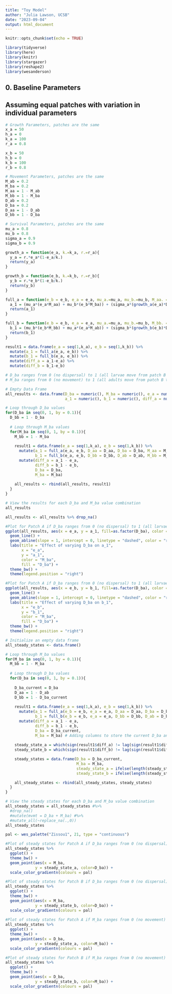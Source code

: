 ```yaml
---
title: "Toy Model"
author: "Julia Lawson, UCSB"
date: "2023-09-04"
output: html_document
---
```


```r
knitr::opts_chunk$set(echo = TRUE)

library(tidyverse)
library(here)
library(knitr)
library(stargazer)
library(reshape2)
library(wesanderson)
```

## 0. Baseline Parameters

## Assuming equal patches with variation in individual parameters

```r

# Growth Parameters, patches are the same
x_a = 50
h_a = 0
k_a = 100
r_a = 0.8

x_b = 50
h_b = 0
k_b = 100
r_b = 0.8

# Movement Parameters, patches are the same
M_ab = 0.2
M_ba = 0.2
M_aa = 1 - M_ab
M_bb = 1 - M_ba
D_ab = 0.2
D_ba = 0.2
D_aa = 1 - D_ab
D_bb = 1 - D_ba

# Survival Parameters, patches are the same
mu_a = 0.8
mu_b = 0.8
sigma_a = 0.9
sigma_b = 0.9

```

```r

growth_a = function(e_a, k.=k_a, r.=r_a){
  y_a = r.*e_a*(1-e_a/k.)
  return(y_a)
}

growth_b = function(e_b, k.=k_b, r.=r_b){
  y_b = r.*e_b*(1-e_b/k.)
  return(y_b)
}

full_a = function(e_b = e_b, e_a = e_a, mu_a.=mu_a, mu_b.=mu_b, M_aa. = M_aa, M_ba. = M_ba, sigma_a.=sigma_a, D_aa. = D_aa, D_ba. = D_ba){
  a_1 = (mu_a*(e_a*M_aa) + mu_b*(e_b*M_ba)) + (sigma_a*(growth_a(e_a)*D_aa + growth_a(e_b)*D_ba))
  return(a_1)
}

full_b = function(e_b = e_b, e_a = e_a, mu_a.=mu_a, mu_b.=mu_b, M_bb. = M_bb, M_ab. = M_ab, sigma_b.=sigma_b, D_bb. = D_bb, D_ab. = D_ab){
  b_1 = (mu_b*(e_b*M_bb) + mu_a*(e_a*M_ab)) + (sigma_b*(growth_b(e_b)*D_bb + growth_b(e_a)*D_ab))
  return(b_1)
}

result1 = data.frame(e_a = seq(1,k_a), e_b = seq(1,k_b)) %>% 
  mutate(a_1 = full_a(e_a, e_b)) %>% 
  mutate(b_1 = full_b(e_a, e_b)) %>%
  mutate(diff_a = a_1-e_a) %>% 
  mutate(diff_b = b_1-e_b)

```

```r

# D_ba ranges from 0 (no dispersal) to 1 (all larvae move from patch B to patch A)
# M_ba ranges from 0 (no movement) to 1 (all adults move from patch B to patch A)

# Empty Data Frame
all_results <- data.frame(D_ba = numeric(), M_ba = numeric(), e_a = numeric(), e_b = numeric(), 
                          a_1 = numeric(), b_1 = numeric(), diff_a = numeric(), diff_b = numeric())

# Loop through D_ba values
for(D_ba in seq(0, 1, by = 0.1)){
  D_bb = 1 - D_ba
  
  # Loop through M_ba values
  for(M_ba in seq(0, 1, by = 0.1)){
    M_bb = 1 - M_ba
  
    result1 = data.frame(e_a = seq(1,k_a), e_b = seq(1,k_b)) %>%
      mutate(a_1 = full_a(e_a, e_b, D_aa = D_aa, D_ba = D_ba, M_aa = M_aa, M_ba = M_ba),
             b_1 = full_b(e_a, e_b, D_bb = D_bb, D_ab = D_ab, M_bb = M_bb, M_ab = M_ab)) %>%
      mutate(diff_a = a_1 - e_a,
             diff_b = b_1 - e_b,
             D_ba = D_ba,
             M_ba = M_ba) 
  
    all_results <- rbind(all_results, result1)
  }
}

# View the results for each D_ba and M_ba value combination
all_results


```

```r

all_results <- all_results %>% drop_na()

#Plot for Patch A if D_ba ranges from 0 (no dispersal) to 1 (all larvae move from patch B to patch A)
ggplot(all_results, aes(x = e_a, y = a_1, fill=as.factor(D_ba), color = as.factor(M_ba))) +
  geom_line() +
  geom_abline(slope = 1, intercept = 0, linetype = "dashed", color = "red") +
  labs(title = "Effect of varying D_ba on a_1",
       x = "e_a",
       y = "a_1",
       color = "M_ba",
       fill = "D_ba") +
  theme_bw() +
  theme(legend.position = "right")

#Plot for Patch A if D_ba ranges from 0 (no dispersal) to 1 (all larvae move from patch B to patch A)
ggplot(all_results, aes(x = e_b, y = b_1, fill=as.factor(D_ba), color = as.factor(M_ba))) +
  geom_line() +
  geom_abline(slope = 1, intercept = 0, linetype = "dashed", color = "red") +
  labs(title = "Effect of varying D_ba on b_1",
       x = "e_b",
       y = "b_1",
       color = "M_ba",
       fill = "D_ba") +
  theme_bw() +
  theme(legend.position = "right")

```

```r
# Initialize an empty data frame
all_steady_states <- data.frame()

# Loop through M_ba values
for(M_ba in seq(0, 1, by = 0.1)){
  M_bb = 1 - M_ba
  
  # Loop through D_ba values
  for(D_ba in seq(0, 1, by = 0.1)){
    
    D_ba_current = D_ba
    D_aa = 1 - D_ab
    D_bb = 1 - D_ba_current
    
    result1 = data.frame(e_a = seq(1,k_a), e_b = seq(1,k_b)) %>% 
      mutate(a_1 = full_a(e_b = e_b, e_a = e_a, D_aa = D_aa, D_ba = D_ba_current, M_aa = M_aa, M_ba = M_ba),
             b_1 = full_b(e_b = e_b, e_a = e_a, D_bb = D_bb, D_ab = D_ba_current, M_bb = M_bb, M_ab = M_ab)) %>%
      mutate(diff_a = a_1 - e_a,
             diff_b = b_1 - e_b,
             D_ba = D_ba_current,
             M_ba = M_ba) # Adding columns to store the current D_ba and M_ba
    
    steady_state_a = which(sign(result1$diff_a) != lag(sign(result1$diff_a)))
    steady_state_b = which(sign(result1$diff_b) != lag(sign(result1$diff_b)))

    steady_states = data.frame(D_ba = D_ba_current,
                               M_ba = M_ba,
                               steady_state_a = ifelse(length(steady_state_a) > 0, result1$e_a[steady_state_a], NA),
                               steady_state_b = ifelse(length(steady_state_b) > 0, result1$e_b[steady_state_b], NA))

    all_steady_states <- rbind(all_steady_states, steady_states)
  }
}

# View the steady states for each D_ba and M_ba value combination
all_steady_states = all_steady_states #%>% 
  #drop_na()
  #mutate(mvmt = D_ba + M_ba) #%>% 
  #mutate_all(~replace_na(.,0)) 
all_steady_states
```

```r

pal <- wes_palette("Zissou1", 21, type = "continuous")

#Plot of steady states for Patch A if D_ba ranges from 0 (no dispersal) to 1 (all larvae move from patch B to patch A)
all_steady_states %>%
  ggplot() +
  theme_bw() +
  geom_point(aes(x = M_ba, 
             y = steady_state_a, color=D_ba)) +
  scale_color_gradientn(colours = pal)

#Plot of steady states for Patch B if D_ba ranges from 0 (no dispersal) to 1 (all larvae move from patch B to patch A)
all_steady_states %>%
  ggplot() +
  theme_bw() +
  geom_point(aes(x = M_ba, 
             y = steady_state_b, color=D_ba)) +
  scale_color_gradientn(colours = pal)
  
#Plot of steady states for Patch A if M_ba ranges from 0 (no movement) to 1 (all adults move from patch B to patch A)
all_steady_states %>%
  ggplot() +
  theme_bw() +
  geom_point(aes(x = D_ba, 
             y = steady_state_a, color=M_ba)) +
  scale_color_gradientn(colours = pal)

#Plot of steady states for Patch B if M_ba ranges from 0 (no movement) to 1 (all adults move from patch B to patch A)
all_steady_states %>%
  ggplot() +
  theme_bw() +
  geom_point(aes(x = D_ba, 
             y = steady_state_b, color=M_ba)) +
  scale_color_gradientn(colours = pal)

```


